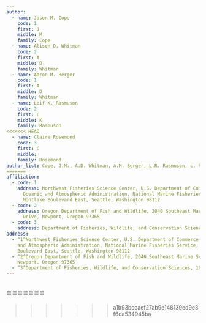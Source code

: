```yaml
---
author:
  - name: Jason M. Cope
    code: 1
    first: J
    middle: M
    family: Cope
  - name: Alison D. Whitman
    code: 2
    first: A
    middle: D
    family: Whitman
  - name: Aaron M. Berger
    code: 1
    first: A
    middle: D
    family: Whitman
  - name: Leif K. Rasmuson
    code: 2
    first: L
    middle: K
    family: Rasmuson
<<<<<<< HEAD
  - name: Claire Rosemond
    code: 3
    first: C
    middle: 
    family: Rosemond
author_list: Cope, J.M., A.D. Whitman, A.M. Berger, L.R. Rasmuson, c. Rosemond
=======
affiliation:
  - code: 1
    address: Northwest Fisheries Science Center, U.S. Department of Commerce, National
      Oceanic and Atmospheric Administration, National Marine Fisheries Service, 2725
      Montlake Boulevard East, Seattle, Washington 98112
  - code: 2
    address: Oregon Department of Fish and Wildlife, 2040 Southeast Marine Science
      Drive, Newport, Oregon 97365
  - code: 3
    address: Department of Fisheries, Wildlife, and Conservation Sciences, 104 Nash Hall, Oregon State University, Corvallis, OR 97331
address:
  - ^1^Northwest Fisheries Science Center, U.S. Department of Commerce, National Oceanic
    and Atmospheric Administration, National Marine Fisheries Service, 2725 Montlake
    Boulevard East, Seattle, Washington 98112
  - ^2^Oregon Department of Fish and Wildlife, 2040 Southeast Marine Science Drive,
    Newport, Oregon 97365
  - ^3^Department of Fisheries, Wildlife, and Conservation Sciences, 104 Nash Hall, Oregon State University, Corvallis, OR 97331
---
```

=======
---
>>>>>>> a1b93bccaef27ab9e148139ed9e3f6da534945ba

